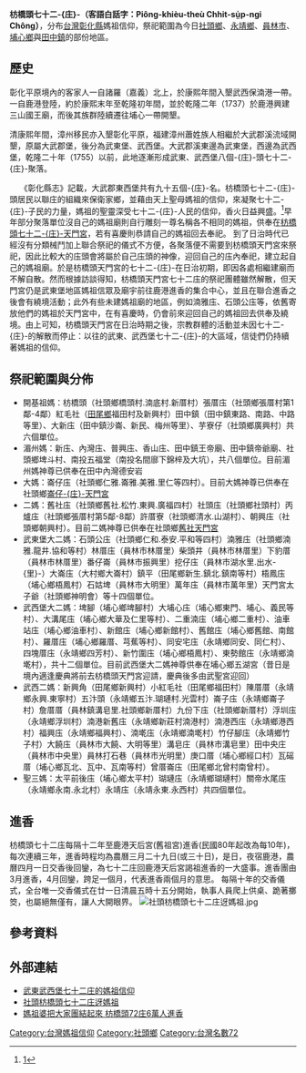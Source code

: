 {{noteTA　
|1 = zh-cn:庄; zh-hk:庄; zh-tw:庄;
}}
{{Infobox Hokkien name
| title      = 枋橋頭七十二-{庄}-
| hanji      = 枋橋頭七十二庄
| poj        = Pang-kiô-thâu Chhit-cha̍p-jī Chng
| sinbhundzi = 
| hanlo      = 
| tl         = Pang-kiô-thâu Tshit-tsa̍p-jī Tsng
| bp         = 
| hongim     = 
| lm         = 
| image      = 
| image_size = 
| caption    = 
}}

'''枋橋頭七十二-{庄}-（客語白話字：Piông-khièu-theù Chhit-sṳ̍p-ngi Chông）'''，分布[[台灣|台灣]][[彰化縣|彰化縣]]媽祖信仰，祭祀範圍為今日[[社頭鄉|社頭鄉]]、[[永靖鄉|永靖鄉]]、[[員林市|員林市]]、[[埔心鄉|埔心鄉]]與[[田中鎮|田中鎮]]的部份地區。

== 歷史 ==
彰化平原境內的客家人一自諸羅（嘉義）北上，於康熙年間入墾武西保湳港一帶。一自鹿港登陸，約於康熙末年至乾隆初年間，並於乾隆二年（1737）於鹿港興建三山國王廟，而後其族群陸續遷往埔心一帶開墾。

清康熙年間，漳州移民亦入墾彰化平原，福建漳州蕭姓族人相繼於大武郡溪流域開墾，原屬大武郡堡，後分為武東堡、武西堡。大武郡溪東邊為武東堡，西邊為武西堡，乾隆二十年（1755）以前，此地逐漸形成武東、武西堡八個-{庄}-頭七十二-{庄}-聚落。

　  《彰化縣志》記載，大武郡東西堡共有九十五個-{庄}-名。枋橋頭七十二-{庄}-頭居民以聯庄的組織來保衛家鄉，並藉由天上聖母媽祖的信仰，來凝聚七十二-{庄}-子民的力量，媽祖的聖靈深受七十二-{庄}-人民的信仰，香火日益興盛。<ref>[http://ch53642002.blogspot.tw/2011/07/blog-post_5678.html|枋橋頭七十二庄媽祖信仰]</ref>早年部分聚落單位沒自己的媽祖廟則自行雕刻一尊名稱各不相同的媽祖，供奉在[[枋橋頭七十二庄天門宮|枋橋頭七十二-{庄}-天門宮]]，若有喜慶則恭請自己的媽祖回去奉祀。
到了日治時代已經沒有分類械鬥加上聯合祭祀的儀式不方便，各聚落便不需要到枋橋頭天門宮來祭祀，因此比較大的庒頭會將屬於自己庒頭的神像，迎回自己的庒內奉祀，建立起自己的媽祖廟。於是枋橋頭天門宮的七十二-{庄}-在日治初期，即因各處相繼建廟而不解自散。然而根據訪談得知，枋橋頭天門宮七十二庒的祭祀團體雖然解散，但天門宮仍是武東堡地區媽祖信眾及廟宇前往鹿港進香的集合中心，並且在聯合進香之後會有繞境活動；此外有些未建媽祖廟的地區，例如湳雅庒、石頭公庒等，依舊寄放他們的媽祖於天門宮中，在有喜慶時，仍會前來迎回自己的媽祖回去供奉及繞境。由上可知，枋橋頭天門宮在日治時期之後，宗教群體的活動並未因七十二-{庄}-的解散而停止：以往的武東、武西堡七十二-{庄}-的大區域，信徒們仍持續著媽祖的信仰。

==祭祀範圍與分佈 ==
* 開基祖媽：枋橋頭（社頭鄉橋頭村.湳底村.新厝村）張厝庒（社頭鄉張厝村第1鄰-4鄰）紅毛社（[[田尾鄉|田尾鄉]]福田村及新興村）田中鎮（田中鎮東路、南路、中路等里）、大新庒（田中鎮沙崙、新民、梅州等里）、芋寮仔（社頭鄉廣興村）共六個單位。
* 湄州媽：新庒、內灣庒、普興庒、香山庒、田中鎮王帝廟、田中鎮帝爺廟、社頭鄉埤斗村、南投五福堂（南投名間廍下錦梓及大坑），共八個單位。目前湄州媽神尊已供奉在田中內灣德安岩
*大媽：崙仔庒（社頭鄉仁雅.崙雅.美雅.里仁等四村）。目前大媽神尊已供奉在社頭鄉[[崙仔庄天門宮|崙仔-{庄}-天門宮]]
*二媽：舊社庒（社頭鄉舊社.松竹.東興.廣福四村）社頭庒（社頭鄉社頭村）丙爐庒（社頭鄉張厝村第5鄰-8鄰）許厝寮（社頭鄉清水.山湖村）、朝興庒（社頭鄉朝興村）。目前二媽神尊已供奉在社頭鄉[[舊社天門宮|舊社天門宮]]
*武東堡大二媽：石頭公庒（社頭鄉仁和.泰安.平和等四村）湳雅庒（社頭鄉湳雅.龍井.協和等村）林厝庒（員林市林厝里）柴頭井（員林市林厝里）下豹厝（員林市林厝里）番仔崙（員林市振興里）挖仔庒（員林市湖水里.出水-{里}-）大崙庒（大村鄉大崙村）鎮平（田尾鄉新生.鎮北.鎮南等村）梧鳳庒（埔心鄉梧鳳村）石姑埤（員林市大明里）萬年庒（員林市萬年里）天門宮太子爺（社頭鄉神明會）等十四個單位。
*武西堡大二媽：埤腳（埔心鄉埤腳村）大埔心庒（埔心鄉東門、埔心、義民等村）、大溝尾庒（埔心鄉大華及仁里等村）、二重湳庒（埔心鄉二重村）、油車站庒（埔心鄉油車村）、新館庒（埔心鄉新館村）、舊館庒（埔心鄉舊館、南館村）、羅厝庒（埔心鄉羅厝、芎蕉等村）、同安宅庒（永靖鄉同安、同仁村）、四塊厝庒（永靖鄉四芳村）、新竹圍庒（埔心鄉梧鳳村）、東勢館庒（永靖鄉湳墘村），共十二個單位。目前武西堡大二媽神尊供奉在埔心鄉五湖宮（昔日是境內適逢慶典將前去枋橋頭天門宮迎請，慶典後多由武聖宮迎回）
*武西二媽：新興角（田尾鄉新興村）小紅毛社（田尾鄉福田村）陳厝厝（永靖鄉永興.東寧村）五汴頭（永靖鄉五汴.瑚璉村.光雲村）崙子庒（永靖鄉崙子村）詹厝厝（員林鎮溝皂里.社頭鄉新厝村）九份下庒（社頭鄉新厝村）浮圳庒（永靖鄉浮圳村）湳港新舊庒（永靖鄉新莊村湳港村）湳港西庒（永靖鄉港西村）福興庒（永靖鄉福興村）、湳墘庒（永靖鄉湳墘村）竹仔腳庒（永靖鄉竹子村）大饒庒（員林市大饒、大明等里）溝皂庄（員林市溝皂里）田中央庄（員林市中央里）員林打石巷（員林市光明里）庚口厝（埔心鄉經口村）瓦磘厝（埔心鄉瓦北、瓦中、瓦南等村）曾厝崙庒（田尾鄉北曾村南曾村）。
*聖三媽：太平前後庒（埔心鄉太平村）瑚璉庒（永靖鄉瑚璉村）關帝水尾庒（永靖鄉永南.永北村）永靖庒（永靖永東.永西村）共四個單位。

==進香 ==
枋橋頭七十二庒每隔十二年至鹿港天后宮(舊祖宮)進香(民國80年起改為每10年)，每次連續三年，進香時程均為農曆三月二十九日(或三十日)，是日，夜宿鹿港，農曆四月一日交香後回鑾，為七十二庄回鹿港天后宮謁祖進香的一大盛事。進香團由3月進香，4月回鑾，跨足一個月，代表進香兩個月的意思。
每隔十年的交香儀式，全台唯一交香儀式在廿一日清晨五時十五分開始，執事人員爬上供桌、跪著擲筊，也屬絕無僅有，讓人大開眼界。
[[File:社頭枋橋頭七十二庄迓媽祖.jpg|thumb]]

== 參考資料 ==
<references/>

==外部連結==
*[http://jean814014.pixnet.net/blog/post/316623146-%E6%AD%A6%E6%9D%B1%E6%AD%A6%E8%A5%BF%E5%A0%A1%E4%B8%83%E5%8D%81%E4%BA%8C%E5%BA%84%E7%9A%84%E5%AA%BD%E7%A5%96%E4%BF%A1%E4%BB%B0 武東武西堡七十二庄的媽祖信仰] {{Wayback|url=http://jean814014.pixnet.net/blog/post/316623146-%E6%AD%A6%E6%9D%B1%E6%AD%A6%E8%A5%BF%E5%A0%A1%E4%B8%83%E5%8D%81%E4%BA%8C%E5%BA%84%E7%9A%84%E5%AA%BD%E7%A5%96%E4%BF%A1%E4%BB%B0 |date=20191219080612 }}
*[https://nchdb.boch.gov.tw/webno/cultureassets/Folk/fprint.aspx?p0=7605 社頭枋橋頭七十二庄迓媽祖] {{Wayback|url=https://nchdb.boch.gov.tw/webno/cultureassets/Folk/fprint.aspx?p0=7605 |date=20190811135048 }}
*[https://tw.news.yahoo.com/%E5%AA%BD%E7%A5%96%E5%A9%86%E6%8A%8A%E5%A4%A7%E5%AE%B6%E5%9C%98%E7%B5%90%E8%B5%B7%E4%BE%86-%E6%9E%8B%E6%A9%8B%E9%A0%AD72%E5%BA%846%E8%90%AC%E4%BA%BA%E9%80%B2%E9%A6%99-213000225.html 媽祖婆把大家團結起來 枋橋頭72庄6萬人進香] {{Wayback|url=https://tw.news.yahoo.com/%E5%AA%BD%E7%A5%96%E5%A9%86%E6%8A%8A%E5%A4%A7%E5%AE%B6%E5%9C%98%E7%B5%90%E8%B5%B7%E4%BE%86-%E6%9E%8B%E6%A9%8B%E9%A0%AD72%E5%BA%846%E8%90%AC%E4%BA%BA%E9%80%B2%E9%A6%99-213000225.html |date=20190811175720 }}

[[Category:台灣媽祖信仰|Category:台灣媽祖信仰]]
[[Category:社頭鄉|Category:社頭鄉]]
[[Category:台灣名數72|Category:台灣名數72]]